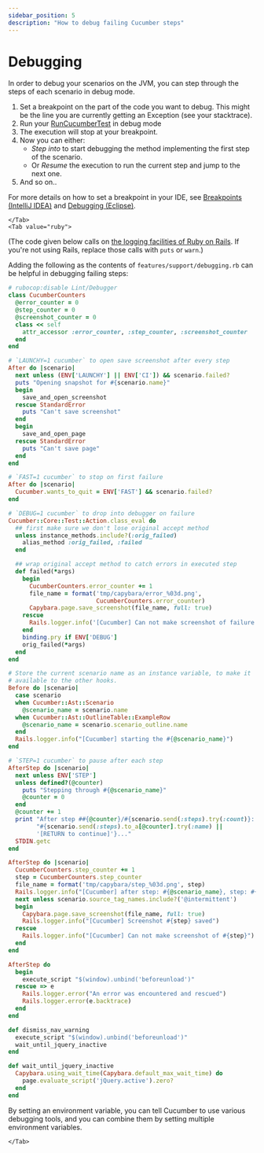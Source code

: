 ```yaml
---
sidebar_position: 5
description: "How to debug failing Cucumber steps"
---
```


# Debugging

<Tabs>
    <Tab value="java,kotlin,scala">

In order to debug your scenarios on the JVM, you can step through the steps of each scenario in debug mode.

1. Set a breakpoint on the part of the code you want to debug. This might be the line you are currently getting an Exception (see your stacktrace).
2. Run your [RunCucumberTest](https://github.com/cucumber/cucumber-java-skeleton/blob/main/maven/src/test/java/io/cucumber/skeleton/RunCucumberTest.java) in debug mode
3. The execution will stop at your breakpoint.
4. Now you can either:
   - *Step into* to start debugging the method implementing the first step of the scenario.
   - Or *Resume* the execution to run the current step and jump to the next one.
5. And so on..

For more details on how to set a breakpoint in your IDE, see [Breakpoints (IntelliJ IDEA)](https://www.jetbrains.com/help/idea/breakpoints.html) and [Debugging (Eclipse)](https://www.eclipse.org/community/eclipse_newsletter/2017/june/article1.php).

    </Tab>
    <Tab value="ruby">

(The code given below calls on [the logging facilities of Ruby on Rails](https://guides.rubyonrails.org/debugging_rails_applications.html#the-logger). If you're not using Rails, replace those calls with `puts` or `warn`.)

Adding the following as the contents of `features/support/debugging.rb` can be helpful in debugging failing steps:

```ruby
# rubocop:disable Lint/Debugger
class CucumberCounters
  @error_counter = 0
  @step_counter = 0
  @screenshot_counter = 0
  class << self
    attr_accessor :error_counter, :step_counter, :screenshot_counter
  end
end

# `LAUNCHY=1 cucumber` to open save screenshot after every step
After do |scenario|
  next unless (ENV['LAUNCHY'] || ENV['CI']) && scenario.failed?
  puts "Opening snapshot for #{scenario.name}"
  begin
    save_and_open_screenshot
  rescue StandardError
    puts "Can't save screenshot"
  end
  begin
    save_and_open_page
  rescue StandardError
    puts "Can't save page"
  end
end

# `FAST=1 cucumber` to stop on first failure
After do |scenario|
  Cucumber.wants_to_quit = ENV['FAST'] && scenario.failed?
end

# `DEBUG=1 cucumber` to drop into debugger on failure
Cucumber::Core::Test::Action.class_eval do
  ## first make sure we don't lose original accept method
  unless instance_methods.include?(:orig_failed)
    alias_method :orig_failed, :failed
  end

  ## wrap original accept method to catch errors in executed step
  def failed(*args)
    begin
      CucumberCounters.error_counter += 1
      file_name = format('tmp/capybara/error_%03d.png',
                         CucumberCounters.error_counter)
      Capybara.page.save_screenshot(file_name, full: true)
    rescue
      Rails.logger.info('[Cucumber] Can not make screenshot of failure')
    end
    binding.pry if ENV['DEBUG']
    orig_failed(*args)
  end
end

# Store the current scenario name as an instance variable, to make it
# available to the other hooks.
Before do |scenario|
  case scenario
  when Cucumber::Ast::Scenario
    @scenario_name = scenario.name
  when Cucumber::Ast::OutlineTable::ExampleRow
    @scenario_name = scenario.scenario_outline.name
  end
  Rails.logger.info("[Cucumber] starting the #{@scenario_name}")
end

# `STEP=1 cucumber` to pause after each step
AfterStep do |scenario|
  next unless ENV['STEP']
  unless defined?(@counter)
    puts "Stepping through #{@scenario_name}"
    @counter = 0
  end
  @counter += 1
  print "After step ##{@counter}/#{scenario.send(:steps).try(:count)}: "\
        "#{scenario.send(:steps).to_a[@counter].try(:name) ||
        '[RETURN to continue]'}..."
  STDIN.getc
end

AfterStep do |scenario|
  CucumberCounters.step_counter += 1
  step = CucumberCounters.step_counter
  file_name = format('tmp/capybara/step_%03d.png', step)
  Rails.logger.info("[Cucumber] after step: #{@scenario_name}, step: #{step}")
  next unless scenario.source_tag_names.include?('@intermittent')
  begin
    Capybara.page.save_screenshot(file_name, full: true)
    Rails.logger.info("[Cucumber] Screenshot #{step} saved")
  rescue
    Rails.logger.info("[Cucumber] Can not make screenshot of #{step}")
  end
end

AfterStep do
  begin
    execute_script "$(window).unbind('beforeunload')"
  rescue => e
    Rails.logger.error("An error was encountered and rescued")
    Rails.logger.error(e.backtrace)
  end
end

def dismiss_nav_warning
  execute_script "$(window).unbind('beforeunload')"
  wait_until_jquery_inactive
end

def wait_until_jquery_inactive
  Capybara.using_wait_time(Capybara.default_max_wait_time) do
    page.evaluate_script('jQuery.active').zero?
  end
end
```

By setting an environment variable, you can tell Cucumber to use various debugging tools, and you can combine them by setting multiple environment variables.

    </Tab>
</Tabs>
